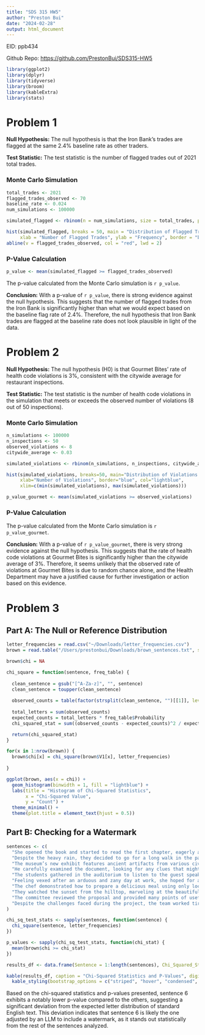 ```yaml
---
title: "SDS 315 HW5"
author: "Preston Bui"
date: "2024-02-28"
output: html_document
---
```



EID: ppb434

Github Repo: [https://github.com/PrestonBui/SDS315-HW5](https://github.com/PrestonBui/SDS315-HW5)

```r
library(ggplot2)
library(dplyr)
library(tidyverse)
library(broom)
library(kableExtra)
library(stats)
```

# **Problem 1**

**Null Hypothesis:** The null hypothesis is that the Iron Bank's trades are flagged at the same 2.4% baseline rate as other traders.


**Test Statistic:** The test statistic is the number of flagged trades out of 2021 total trades.


### **Monte Carlo Simulation**

```r
total_trades <- 2021
flagged_trades_observed <- 70
baseline_rate <- 0.024
num_simulations <- 100000

simulated_flagged <- rbinom(n = num_simulations, size = total_trades, prob = baseline_rate)

hist(simulated_flagged, breaks = 50, main = "Distribution of Flagged Trades Under Null Hypothesis",
     xlab = "Number of Flagged Trades", ylab = "Frequency", border = "blue", col = "lightblue")
abline(v = flagged_trades_observed, col = "red", lwd = 2)

```

### **P-Value Calculation**
```r
p_value <- mean(simulated_flagged >= flagged_trades_observed)
```

The p-value calculated from the Monte Carlo simulation is `r p_value`.


**Conclusion:** With a p-value of `r p_value`, there is strong evidence against the null hypothesis. This suggests that the number of flagged trades from the Iron Bank is significantly higher than what we would expect based on the baseline flag rate of 2.4%. Therefore, the null hypothesis that Iron Bank trades are flagged at the baseline rate does not look plausible in light of the data.


# **Problem 2**

**Null Hypothesis:** The null hypothesis (H0) is that Gourmet Bites' rate of health code violations is 3%, consistent with the citywide average for restaurant inspections.

**Test Statistic:** The test statistic is the number of health code violations in the simulation that meets or exceeds the observed number of violations (8 out of 50 inspections).


### **Monte Carlo Simulation**

```r
n_simulations <- 100000
n_inspections <- 50
observed_violations <- 8
citywide_average <- 0.03

simulated_violations <- rbinom(n_simulations, n_inspections, citywide_average)

hist(simulated_violations, breaks=50, main="Distribution of Violations Under Null Hypothesis",
     xlab="Number of Violations", border="blue", col="lightblue",
     xlim=c(min(simulated_violations), max(simulated_violations)))

p_value_gourmet <- mean(simulated_violations >= observed_violations)
```

### **P-Value Calculation**

The p-value calculated from the Monte Carlo simulation is `r p_value_gourmet`.

**Conclusion:** With a p-value of `r p_value_gourmet`, there is very strong evidence against the null hypothesis. This suggests that the rate of health code violations at Gourmet Bites is significantly higher than the citywide average of 3%. Therefore, it seems unlikely that the observed rate of violations at Gourmet Bites is due to random chance alone, and the Health Department may have a justified cause for further investigation or action based on this evidence.


# **Problem 3**

## Part A: The Null or Reference Distribution

```r
letter_frequencies = read.csv("~/Downloads/letter_frequencies.csv")
brown = read.table("/Users/prestonbui/Downloads/brown_sentences.txt", sep = "\t")

brown$chi = NA

chi_square = function(sentence, freq_table) {
  
  clean_sentence = gsub("[^A-Za-z]", "", sentence)
  clean_sentence = toupper(clean_sentence)
  
  observed_counts = table(factor(strsplit(clean_sentence, "")[[1]], levels = freq_table$Letter))
  
  total_letters = sum(observed_counts)
  expected_counts = total_letters * freq_table$Probability
  chi_squared_stat = sum((observed_counts - expected_counts)^2 / expected_counts)

  return(chi_squared_stat)
}

for(x in 1:nrow(brown)) {
  brown$chi[x] = chi_square(brown$V1[x], letter_frequencies)
  
}

ggplot(brown, aes(x = chi)) +
  geom_histogram(binwidth = 1, fill = "lightblue") +
  labs(title = "Histogram of Chi-Squared Statistics",
       x = "Chi-Squared Value",
       y = "Count") +
  theme_minimal() +
  theme(plot.title = element_text(hjust = 0.5))
```

## Part B: Checking for a Watermark

```r
sentences <- c(
  "She opened the book and started to read the first chapter, eagerly anticipating what might come next.",
  "Despite the heavy rain, they decided to go for a long walk in the park, crossing the main avenue by the fountain in the center.",
  "The museum’s new exhibit features ancient artifacts from various civilizations around the world.",
  "He carefully examined the document, looking for any clues that might help solve the mystery.",
  "The students gathered in the auditorium to listen to the guest speaker’s inspiring lecture.",
  "Feeling vexed after an arduous and zany day at work, she hoped for a peaceful and quiet evening at home, cozying up after a quick dinner with some TV, or maybe a book on her upcoming visit to Auckland.",
  "The chef demonstrated how to prepare a delicious meal using only locally sourced ingredients, focusing mainly on some excellent dinner recipes from Spain.",
  "They watched the sunset from the hilltop, marveling at the beautiful array of colors in the sky.",
  "The committee reviewed the proposal and provided many points of useful feedback to improve the project’s effectiveness.",
  "Despite the challenges faced during the project, the team worked tirelessly to ensure its successful completion, resulting in a product that exceeded everyone’s expectations."
)

chi_sq_test_stats <- sapply(sentences, function(sentence) {
  chi_square(sentence, letter_frequencies)
})

p_values <- sapply(chi_sq_test_stats, function(chi_stat) {
  mean(brown$chi >= chi_stat)
})

results_df <- data.frame(Sentence = 1:length(sentences), Chi_Squared_Statistic = chi_sq_test_stats, P_Value = p_values)

kable(results_df, caption = "Chi-Squared Statistics and P-Values", digits = 3, format = "html", align = 'c') %>%
  kable_styling(bootstrap_options = c("striped", "hover", "condensed", "responsive"))

```

Based on the chi-squared statistics and p-values presented, sentence 6 exhibits a notably lower p-value compared to the others, suggesting a significant deviation from the expected letter distribution of standard English text. This deviation indicates that sentence 6 is likely the one adjusted by an LLM to include a watermark, as it stands out statistically from the rest of the sentences analyzed.
